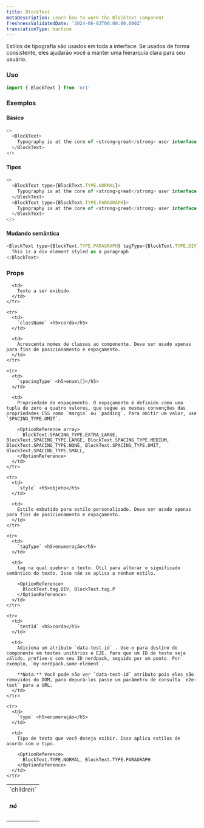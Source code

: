 ```yaml
---
title: BlockText
metaDescription: Learn how to work the BlockText component
freshnessValidatedDate: '2024-06-03T00:00:00.000Z'
translationType: machine
---
```


Estilos de tipografia são usados em toda a interface. Se usados de forma consistente, eles ajudarão você a manter uma hierarquia clara para seu usuário.

### Uso

```js
import { BlockText } from 'nr1'
```

### Exemplos

#### Básico

```js
<>
  <BlockText>
    Typography is at the core of <strong>great</strong> user interface design.
  </BlockText>
</>
```

#### Tipos

```js
<>
  <BlockText type={BlockText.TYPE.NORMAL}>
    Typography is at the core of <strong>great</strong> user interface design.
  </BlockText>
  <BlockText type={BlockText.TYPE.PARAGRAPH}>
    Typography is at the core of <strong>great</strong> user interface design.
  </BlockText>
</>
```

#### Mudando semântica

```js
<BlockText type={BlockText.TYPE.PARAGRAPH} tagType={BlockText.TYPE.DIV}>
  This is a div element styled as a paragraph
</BlockText>
```

### Props

<table>
  <tbody>
    <tr>
      <td>
        `children` <h5>nó</h5>
      </td>

      <td>
        Texto a ser exibido.
      </td>
    </tr>

    <tr>
      <td>
        `className` <h5>corda</h5>
      </td>

      <td>
        Acrescenta nomes de classes ao componente. Deve ser usado apenas para fins de posicionamento e espaçamento.
      </td>
    </tr>

    <tr>
      <td>
        `spacingType` <h5>enum\[]</h5>
      </td>

      <td>
        Propriedade de espaçamento. O espaçamento é definido como uma tupla de zero a quatro valores, que segue as mesmas convenções das propriedades CSS como `margin` ou `padding`. Para omitir um valor, use `SPACING_TYPE.OMIT`.

        <OptionReference array>
          BlockText.SPACING_TYPE.EXTRA_LARGE, BlockText.SPACING_TYPE.LARGE, BlockText.SPACING_TYPE.MEDIUM, BlockText.SPACING_TYPE.NONE, BlockText.SPACING_TYPE.OMIT, BlockText.SPACING_TYPE.SMALL,
        </OptionReference>
      </td>
    </tr>

    <tr>
      <td>
        `style` <h5>objeto</h5>
      </td>

      <td>
        Estilo embutido para estilo personalizado. Deve ser usado apenas para fins de posicionamento e espaçamento.
      </td>
    </tr>

    <tr>
      <td>
        `tagType` <h5>enumeração</h5>
      </td>

      <td>
        tag na qual quebrar o texto. Útil para alterar o significado semântico do texto. Isso não se aplica a nenhum estilo.

        <OptionReference>
          BlockText.tag.DIV, BlockText.tag.P
        </OptionReference>
      </td>
    </tr>

    <tr>
      <td>
        `testId` <h5>corda</h5>
      </td>

      <td>
        Adiciona um atributo `data-test-id` . Use-o para destino do componente em testes unitários e E2E. Para que um ID de teste seja válido, prefixe-o com seu ID nerdpack, seguido por um ponto. Por exemplo, `my-nerdpack.some-element`.

        **Nota:** Você pode não ver `data-test-id` atributo pois eles são removidos do DOM, para depurá-los passe um parâmetro de consulta `e2e-test` para a URL.
      </td>
    </tr>

    <tr>
      <td>
        `type` <h5>enumeração</h5>
      </td>

      <td>
        Tipo de texto que você deseja exibir. Isso aplica estilos de acordo com o tipo.

        <OptionReference>
          BlockText.TYPE.NORMAL, BlockText.TYPE.PARAGRAPH
        </OptionReference>
      </td>
    </tr>
  </tbody>
</table>